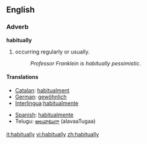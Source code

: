 ==English==
=== Adverb ===
'''habitually'''
#occurring regularly or usually.
#:''Professor Franklein is habitually pessimistic''.

==== Translations ====
{{top}}
*[[Catalan]]: [[habitualment]]
*[[German]]: [[gewöhnlich]]
*[[Interlingua]]:[[habitualmente]]
{{mid}}
*[[Spanish]]: [[habitualmente]]
*Telugu: [[అలవాటుగా]] (alavaaTugaa)
{{bottom}}

[[it:habitually]]
[[vi:habitually]]
[[zh:habitually]]